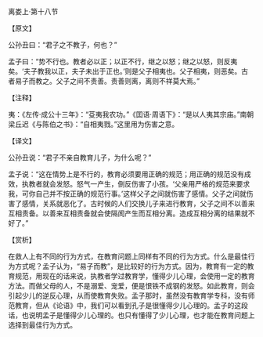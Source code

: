 

离娄上·第十八节

【原文】

公孙丑曰：“君子之不教子，何也？”

孟子曰：“势不行也。教者必以正；以正不行，继之以怒；继之以怒，则反夷矣。‘夫子教我以正，夫子未出于正也。’则是父子相夷也。父子相夷，则恶矣。古者易子而教之。父子之间不责善。责善则离，离则不祥莫大焉。”

【注释】

夷：《左传·成公十三年》：“芟夷我农功。”《囯语·周语下》：“是以人夷其宗庙。”南朝梁丘迟《与陈伯之书》：“自相夷戮。”这里用为伤害之意。

【译文】

公孙丑说：“君子不亲自教育儿子，为什么呢？”

孟子说：“这在情势上是不行的，教育必须要用正确的规范；用正确的规范没有成效，执教者就会发怒。怒气一产生，倒反伤害了小孩。‘父亲用严格的规范来要求我，可你自己并不按正确的规范行事。’这样父子之间就伤害了感情。父子之间就伤害了感情，关系就恶化了。古时候的人们交换儿子来进行教育，父子之间不以善来互相责备。以善来互相责备就会使隔阂产生而互相分离。造成互相分离的结果就不好了。”

【赏析】

在救人上有不同的行为方式，在教育问题上同样有不同的行为方式。什么是最佳行为方式呢？孟子认为，“易子而教”，是比较好的行为方式。因为，教育有一定的教育规范，用现在的话来说，执教者学过教育学，懂得少儿心理，会使用一定的教育方法。而做父母的人，不是溺爱、宠爱，便是恨铁不成钢的发怒。如此教育，则会引起少儿的逆反心理，从而使教育失败。孟子那时，虽然没有教育学专科，没有师范教育，但从《论语》中，我们可以看到孔子是很懂得少儿心理的。孟子的这段话，也说明孟子是懂得少儿心理的。也只有懂得了少儿心理，也才能在教育问题上选择到最佳行为方式。

